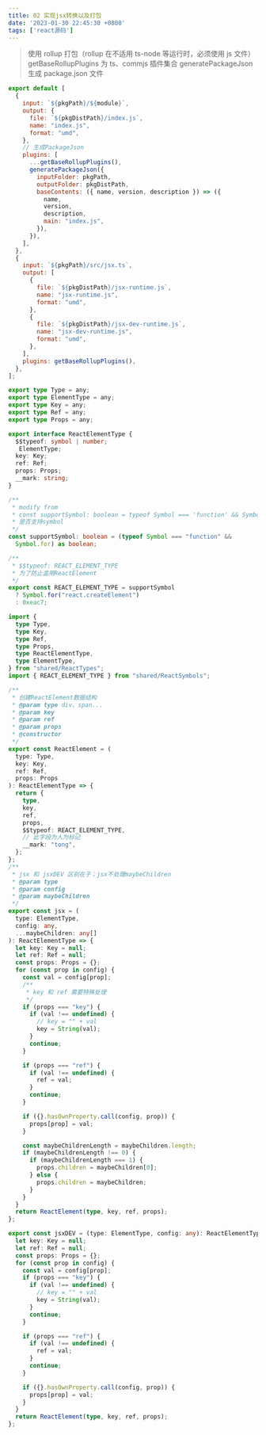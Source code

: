 ```yaml
---
title: 02 实现jsx转换以及打包
date: '2023-01-30 22:45:30 +0800'
tags: ['react源码']
---
```


> 使用 rollup 打包（rollup 在不适用 ts-node 等运行时，必须使用 js 文件）
> getBaseRollupPlugins 为 ts、commjs 插件集合
> generatePackageJson 生成 package.json 文件

```jsx
export default [
  {
    input: `${pkgPath}/${module}`,
    output: {
      file: `${pkgDistPath}/index.js`,
      name: "index.js",
      format: "umd",
    },
    // 生成PackageJson
    plugins: [
      ...getBaseRollupPlugins(),
      generatePackageJson({
        inputFolder: pkgPath,
        outputFolder: pkgDistPath,
        baseContents: ({ name, version, description }) => ({
          name,
          version,
          description,
          main: "index.js",
        }),
      }),
    ],
  },
  {
    input: `${pkgPath}/src/jsx.ts`,
    output: [
      {
        file: `${pkgDistPath}/jsx-runtime.js`,
        name: "jsx-runtime.js",
        format: "umd",
      },
      {
        file: `${pkgDistPath}/jsx-dev-runtime.js`,
        name: "jsx-dev-runtime.js",
        format: "umd",
      },
    ],
    plugins: getBaseRollupPlugins(),
  },
];
```

```typescript
export type Type = any;
export type ElementType = any;
export type Key = any;
export type Ref = any;
export type Props = any;

export interface ReactElementType {
  $$typeof: symbol | number;
   ElementType;
  key: Key;
  ref: Ref;
  props: Props;
  __mark: string;
}
```

```typescript
/**
 * modify from
 * const supportSymbol: boolean = typeof Symbol === 'function' && Symbol.for
 * 是否支持symbol
 */
const supportSymbol: boolean = (typeof Symbol === "function" &&
  Symbol.for) as boolean;

/**
 * $$typeof: REACT_ELEMENT_TYPE
 * 为了防止滥用ReactElement
 */
export const REACT_ELEMENT_TYPE = supportSymbol
  ? Symbol.for("react.createElement")
  : 0xeac7;
```

```typescript
import {
  type Type,
  type Key,
  type Ref,
  type Props,
  type ReactElementType,
  type ElementType,
} from "shared/ReactTypes";
import { REACT_ELEMENT_TYPE } from "shared/ReactSymbols";

/**
 * 创建ReactElement数据结构
 * @param type div、span...
 * @param key
 * @param ref
 * @param props
 * @constructor
 */
export const ReactElement = (
  type: Type,
  key: Key,
  ref: Ref,
  props: Props
): ReactElementType => {
  return {
    type,
    key,
    ref,
    props,
    $$typeof: REACT_ELEMENT_TYPE,
    // 此字段为人为标记
    __mark: "tong",
  };
};
/**
 * jsx 和 jsxDEV 区别在于；jsx不处理maybeChildren
 * @param type
 * @param config
 * @param maybeChildren
 */
export const jsx = (
  type: ElementType,
  config: any,
  ...maybeChildren: any[]
): ReactElementType => {
  let key: Key = null;
  let ref: Ref = null;
  const props: Props = {};
  for (const prop in config) {
    const val = config[prop];
    /**
     * key 和 ref 需要特殊处理
     */
    if (props === "key") {
      if (val !== undefined) {
        // key = "" + val
        key = String(val);
      }
      continue;
    }

    if (props === "ref") {
      if (val !== undefined) {
        ref = val;
      }
      continue;
    }

    if ({}.hasOwnProperty.call(config, prop)) {
      props[prop] = val;
    }

    const maybeChildrenLength = maybeChildren.length;
    if (maybeChildrenLength !== 0) {
      if (maybeChildrenLength === 1) {
        props.children = maybeChildren[0];
      } else {
        props.children = maybeChildren;
      }
    }
  }
  return ReactElement(type, key, ref, props);
};

export const jsxDEV = (type: ElementType, config: any): ReactElementType => {
  let key: Key = null;
  let ref: Ref = null;
  const props: Props = {};
  for (const prop in config) {
    const val = config[prop];
    if (props === "key") {
      if (val !== undefined) {
        // key = "" + val
        key = String(val);
      }
      continue;
    }

    if (props === "ref") {
      if (val !== undefined) {
        ref = val;
      }
      continue;
    }

    if ({}.hasOwnProperty.call(config, prop)) {
      props[prop] = val;
    }
  }
  return ReactElement(type, key, ref, props);
};
```
